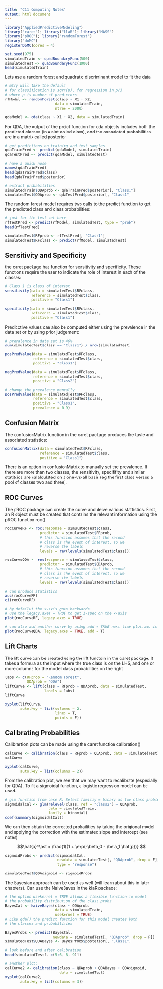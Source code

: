 ```yaml
---
title: "C11 Computing Notes"
output: html_document
---
```


```r
library("AppliedPredictiveModeling")
library("caret"); library("klaR"); library("MASS")
library("pROC"); library("randomForest")
library("doMC")
registerDoMC(cores = 4)
```

```r
set.seed(975)
simulatedTrain <- quadBoundaryFunc(500)
simulatedTest <- quadBoundaryFunc(1000)
head(simulatedTrain)
```

Lets use a random forest and quadratic discriminant model to fit the data

```r
# mtry will take the default
# for classification is sqrt(p), for regression in p/3
# where p is number of predictors
rfModel <- randomForest(class ~ X1 + X2,
                       data = simulatedTrain,
                       ntree = 2000)

qdaModel <- qda(class ~ X1 + X2, data = simulatedTrain)
```

For QDA, the output of the preict function for qda objects includes both the predicted classes (in a slot called class), and the associated probabilities are in a matrix called posterior

```r
# get predictions on training and test samples
qdaTrainPred <- predict(qdaModel, simulatedTrain)
qdaTestPred <- predict(qdaModel, simulatedTest)

# have a quick nose
names(qdaTrainPred)
head(qdaTrainPred$class)
head(qdaTrainPred$posterior)

# extract probabilities
simulatedTrain$QDAprob <- qdaTrainPred$posterior[, "Class1"]
simulatedTest$QDAprob <- qdaTestPred$posterior[, "Class1"]
```

The random forest model requires two calls to the predict function to get the predicted class and class probabilities:

```r
# just for the test set here
rfTestPred <- predict(rfModel, simulatedTest, type = "prob")
head(rfTestPred)

simulatedTest$RFprob <- rfTestPred[, "Class1"]
simulatedTest$RFclass <- predict(rfModel, simulatedTest)
```

## Sensitivity and Specificity

the caret package has function for sensitivity and specificity. These functions require the user to indicate the role of interest in each of the classes:

```r
# Class 1 is class of interest
sensitivity(data = simulatedTest$RFclass,
            reference = simulatedTest$class,
            positive = "Class1")

specificity(data = simulatedTest$RFclass,
            reference = simulatedTest$class,
            positive = "Class1")
```

Predicctive values can also be computed either using the prevalence in the data set or by using prior judgement:

```r
# prevalence in data set is 46%
sum(simulatedTest$class == "Class1") / nrow(simulatedTest)

posPredValue(data = simulatedTest$RFclass,
             reference = simulatedTest$class,
             positive = "Class1")

negPredValue(data = simulatedTest$RFclass,
             reference = simulatedTest$class,
             positive = "Class2")

# change the prevalence manually
posPredValue(data = simulatedTest$RFclass,
             reference = simulatedTest$class,
             positive = "Class1",
             prevalence = 0.9)
```

## Confusion Matrix

The confusionMatrix function in the caret package produces the tavle and associated statistics:

```r
confusionMatrix(data = simulatedTest$RFclass,
                reference = simulatedTest$class,
                positive = "Class1")
```

There is an option in confusionMatrix to manually set the prevalence. If there are more than two classes, the sensitivity, specififity and similar statitsics are calalculated on a one-vs-all basis (eg the first class versus a pool of classes two and three).

## ROC Curves

The pROC package can create the curve and deive various stattistics. First, an R object must be created that contains the relevant information using the pROC function roc()

```r
rocCurveRF <- roc(response = simulatedTest$class,
                predictor = simulatedTest$RFprob,
                # this function assumes that the second
                # class is the event of interest, so we
                # reverse the labels
                levels = rev(levels(simulatedTest$class)))

rocCurveQDA <- roc(response = simulatedTest$class,
                predictor = simulatedTest$QDAprob,
                # this function assumes that the second
                # class is the event of interest, so we
                # reverse the labels
                levels = rev(levels(simulatedTest$class)))

# can produce statistics
auc(rocCurveRF)
ci(rocCurveRF)

# by defailut the x-axis goes backwards
# use the legacy.axes = TRUE to get 1-spec on the x-axis
plot(rocCurveRF, legacy.axes = TRUE)

# can also add another curve by using add = TRUE next time plot.auc is used
plot(rocCurveQDA, legacy.axes = TRUE, add = T)
```

## Lift Charts

The lift curve can be created using the lift functoin in the caret package. It takes a formula as the input where the true class is on the LHS, and one or more columns for the model class probabilities on the right

```r
labs <- c(RFprob = "Random Forest",
          QDAprob = "QDA")
liftCurve <- lift(class ~ RFprob + QDAprob, data = simulatedTest,
                  labels = labs)
liftCurve

xyplot(liftCurve,
       auto.key = list(columns = 2,
                       lines = T,
                       points = F))
```

## Calibrating Probabilities

Calibrartion plots can be made using the caret function calibration()

```r
calCurve <- calibration(class ~ RFprob + QDAprob, data = simulatedTest)
calCurve

xyplot(calCurve,
       auto.key = list(columns = 2))
```

From the calibration plot, we see that we may want to recalibrate (especially for QDA). To fit a sigmoidal function, a logistic regression model can be used.

```r
# glm function from base R. Select familiy = binary as two class problem
sigmoidalCal <- glm(relevel(class, ref = "Class2") ~ QDAprob,
                    data = simulatedTrain,
                    family = binomial)
coef(summary(sigmoidalCal))
```

We can then obtain the corrected probailities by taking the origional model and applying the correction with the estimated slope and intercept (see notes)

$$\hat{p}^\ast = \frac{1}{1 + \exp(-\beta_0 - \beta_1 \hat{p})} $$

```r
sigmoidProbs <- predict(sigmoidalCal,
                        newdata = simulatedTest[, "QDAprob", drop = F],
                        type = "response")

simulatedTest$QDAsigmoid <- sigmoidProbs
```


The Bayesian approach can be used as well (will learn about this in later chapters). Can use the NaiveBayes in the klaR package:

```r
# the option usekernel = TRUE allows a flexible function to model
# the probability distribution of the class probs
BayesCal <- NaiveBayes(class ~ QDAprob,
                       data = simulatedTrain,
                       usekernel = TRUE)
# Like qda() the predict function for this model creates both
# the classes and probabilities

BayesProbs <- predict(BayesCal,
                      newdata = simulatedTest[, "QDAprob", drop = F])
simulatedTest$QDABayes <- BayesProbs$posterior[, "Class1"]

# look before and after calibration
head(simulatedTest[, c(5:6, 8, 9)])

# another plot:
calCurve2 <- calibration(class ~ QDAprob + QDABayes + QDAsigmoid,
                         data = simulatedTest)
xyplot(calCurve2,
       auto.key = list(columns = 3))
```